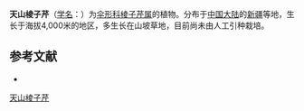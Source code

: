 {{NoteTA|G1=LS}}
{{Speciesbox
| name = 天山棱子芹
| status = 
| status_system = 
| image = 
| genus = Pleurospermum
| species = lindleyanum
| authority = (Lipsky) B. Fedtsch.
}}

'''天山棱子芹'''（[[学名|学名]]：{{lang|la|''Pleurospermum lindleyanum''}}）为[[伞形科|伞形科]][[棱子芹属|棱子芹属]]的植物。分布于[[中国大陆|中国大陆]]的[[新疆|新疆]]等地，生长于海拔4,000米的地区，多生长在山坡草地，目前尚未由人工引种栽培。

== 参考文献 ==
<div class="references-small">
* {{cite web| url =http://www.bioinfo.cn/db05/KmzwSpecies.php?action=view&id=29668| title =天山棱子芹| work =《中国高等植物数据库全库》| publisher =中国科学院微生物研究所| author =昆明植物研究所| accessdate =2009-02-26| deadurl =yes| archiveurl =https://web.archive.org/web/20160305062230/http://www.bioinfo.cn/db05/KmzwSpecies.php?action=view&id=29668| archivedate =2016-03-05}}
</div>
{{Taxonbar|from=Q10939456}}

[[Category:棱子芹属|天山棱子芹]]


{{Apiales-stub}}